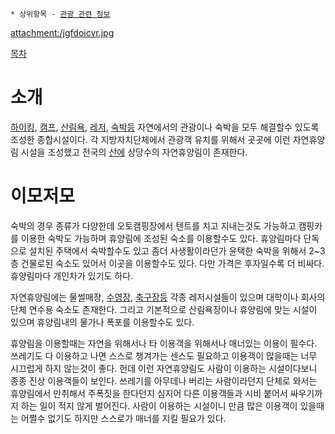  * 상위항목 - [[관광 관련 정보]]

attachment:/jgfdoicvr.jpg

[[목차]]

= 소개 = 
[[하이킹]], [[캠프]], [[산림욕]], [[레저]], [[숙박]]등 자연에서의 관광이나 숙박을 모두 해결할수 있도록 조성한 종합시설이다. 각 지방자치단체에서 관광객 유치를 위해서 곳곳에 이런 자연휴양림 시설을 조성했고 전국의 [[산]]에 상당수의 자연휴양림이 존재한다. 

= 이모저모 = 
숙박의 경우 종류가 다양한데 오토캠핑장에서 텐트를 치고 지내는것도 가능하고 캠핑카를 이용한 숙박도 가능하며 휴양림에 조성된 숙소를 이용할수도 있다. 휴양림마다 단독으로 설치된 주택에서 숙박할수도 있고 좀더 사생활이라던가 윤택한 숙박을 위해서 2~3층 건물로된 숙소도 있어서 이곳을 이용할수도 있다. 다만 가격은 후자일수록 더 비싸다. 휴양림마다 개인차가 있기도 하다.

자연휴양림에는 물썰매장, [[수영장]], [[축구장]]등 각종 레저시설들이 있으며 대학이나 회사의 단체 연수용 숙소도 존재한다. 그리고 기본적으로 산림욕장이나 휴양림에 맞는 시설이 있으며 휴양림내의 물가나 폭포를 이용할수도 있다. 

휴양림을 이용할때는 자연을 위해서나 타 이용객을 위해서나 매너있는 이용이 필수다. 쓰레기도 다 이용하고 나면 스스로 챙겨가는 센스도 필요하고 이용객이 많을때는 너무 시끄럽게 하지 않는것이 좋다. 헌데 이런 자연휴양림도 사람이 이용하는 시설이다보니 종종 진상 이용객들이 보인다. 쓰레기를 아무데나 버리는 사람이라던지 단체로 와서는 휴양림에서 만취해서 주폭짓을 한다던지 심지어 다른 이용객들과 시비 붙어서 싸우기까지 하는 일이 적지 않게 벌어진다. 사람이 이용하는 시설이니 만큼 많은 이용객이 있을때는 어쩔수 없기도 하지만 스스로가 매너를 지킬 필요가 있다.






